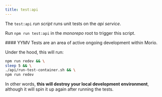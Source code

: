 ```yaml
---
title: test:api
---
```


The `test:api` _run script_ runs unit tests on the _api service_.

Run `npm run test:api` in the _monorepo_ root to trigger this script.

<Fixme>
#### YYMV
Tests are an area of active ongoing development within Morio.
</Fixme>

Under the hood, this will run:

```sh title="Terminal"
npm run redev && \
sleep 5 && \
./api/run-test-container.sh && \
npm run redev
```

In other words, **this will destroy your local development environment**,
although it will spin it up again after running the tests.
